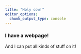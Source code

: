 ```yaml
---
title: "Holy cow!"
editor_options:
  chunk_output_type: console
---
```


### I have a webpage!

And I can put all kinds of stuff on it!